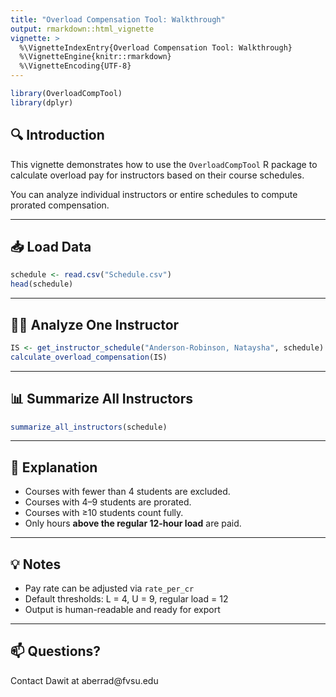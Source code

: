 ```yaml
---
title: "Overload Compensation Tool: Walkthrough"
output: rmarkdown::html_vignette
vignette: >
  %\VignetteIndexEntry{Overload Compensation Tool: Walkthrough}
  %\VignetteEngine{knitr::rmarkdown}
  %\VignetteEncoding{UTF-8}
---
```


```r
library(OverloadCompTool)
library(dplyr)
````

## 🔍 Introduction

This vignette demonstrates how to use the `OverloadCompTool` R package to calculate overload pay for instructors based on their course schedules.

You can analyze individual instructors or entire schedules to compute prorated compensation.

---

## 📥 Load Data

```r
schedule <- read.csv("Schedule.csv")
head(schedule)
```

---

## 👩‍🏫 Analyze One Instructor

```r
IS <- get_instructor_schedule("Anderson-Robinson, Nataysha", schedule)
calculate_overload_compensation(IS)
```

---

## 📊 Summarize All Instructors

```r
summarize_all_instructors(schedule)
```

---

## 📝 Explanation

* Courses with fewer than 4 students are excluded.
* Courses with 4–9 students are prorated.
* Courses with ≥10 students count fully.
* Only hours **above the regular 12-hour load** are paid.

---

## 💡 Notes

* Pay rate can be adjusted via `rate_per_cr`
* Default thresholds: L = 4, U = 9, regular load = 12
* Output is human-readable and ready for export

---

## 📫 Questions?

Contact Dawit at aberrad@fvsu.edu
